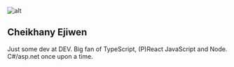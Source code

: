 ![alt](./images/sidebar.jpg)

## Cheikhany Ejiwen

Just some dev at DEV. Big fan of TypeScript, (P)React JavaScript and Node. C#/asp.net once upon a time.

